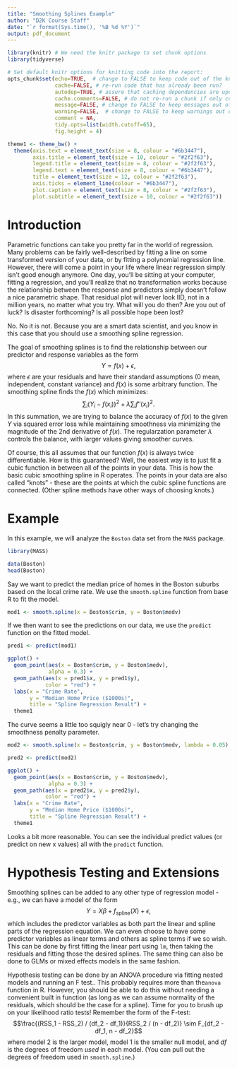 ```yaml
---
title: "Smoothing Splines Example"
author: "D2K Course Staff"
date: "`r format(Sys.time(), '%B %d %Y')`"
output: pdf_document
---
```


```r
library(knitr) # We need the knitr package to set chunk options
library(tidyverse)

# Set default knitr options for knitting code into the report:
opts_chunk$set(echo=TRUE,  # change to FALSE to keep code out of the knitted document
               cache=FALSE, # re-run code that has already been run?
               autodep=TRUE, # assure that caching dependencies are updated correctly
               cache.comments=FALSE, # do not re-run a chunk if only comments are changed
               message=FALSE, # change to FALSE to keep messages out of the knitted document
               warning=FALSE,  # change to FALSE to keep warnings out of the knitted document
               comment = NA,
               tidy.opts=list(width.cutoff=65),
               fig.height = 4)

theme1 <- theme_bw() +
  theme(axis.text = element_text(size = 8, colour = "#6b3447"),
        axis.title = element_text(size = 10, colour = "#2f2f63"),
        legend.title = element_text(size = 8, colour = "#2f2f63"),
        legend.text = element_text(size = 8, colour = "#6b3447"), 
        title = element_text(size = 12, colour = "#2f2f63"), 
        axis.ticks = element_line(colour = "#6b3447"),
        plot.caption = element_text(size = 8, colour = "#2f2f63"),
        plot.subtitle = element_text(size = 10, colour = "#2f2f63"))
```

# Introduction

Parametric functions can take you pretty far in the world of regression. Many problems can be fairly well-described by fitting a line on some transformed version of your data, or by fitting a polynomial regression line. However, there will come a point in your life where linear regression simply isn't good enough anymore. One day, you'll be sitting at your computer, fitting a regression, and you'll realize that no transformation works because the relationship between the response and predictors simply doesn't follow a nice parametric shape. That residual plot will never look IID, not in a million years, no matter what you try. What will you do then? Are you out of luck? Is disaster forthcoming? Is all possible hope been lost?

No. No it is not. Because you are a smart data scientist, and you know in this case that you should use a smoothing spline regression. 

The goal of smoothing splines is to find the relationship between our predictor and response variables as the form $$Y = f(x) + \epsilon, $$ where $\epsilon$ are your residuals and have their standard assumptions (0 mean, independent, constant variance) and $f(x)$ is some arbitrary function. The smoothing spline finds the $f(x)$ which minimizes: $$\sum_i (Y_i - f(x_i))^2 + \lambda \sum_i f''(x_i)^2.$$ In this summation, we are trying to balance the accuracy of $f(x)$ to the given $Y$ via squared error loss while maintaining smoothness via minimizing the magnitude of the 2nd derivative of $f(x)$. The regularzation parameter $\lambda$ controls the balance, with larger values giving smoother curves. 

Of course, this all assumes that our function $f(x)$ is always twice differentiable. How is this guaranteed? Well, the easiest way is to just fit a cubic function in between all of the points in your data. This is how the basic cubic smoothing spline in R operates. The points in your data are also called "knots" - these are the points at which the cubic spline functions are connected. (Other spline methods have other ways of choosing knots.)

\newpage

# Example

In this example, we will analyze the `Boston` data set from the `MASS` package. 

```r
library(MASS)

data(Boston)
head(Boston)
```

Say we want to predict the median price of homes in the Boston suburbs based on the local crime rate. We use the `smooth.spline` function from base R to fit the model.

```r
mod1 <- smooth.spline(x = Boston$crim, y = Boston$medv)
```

If we then want to see the predictions on our data, we use the `predict` function on the fitted model.

```r
pred1 <- predict(mod1)

ggplot() +
  geom_point(aes(x = Boston$crim, y = Boston$medv),
             alpha = 0.3) +
  geom_path(aes(x = pred1$x, y = pred1$y),
            color = "red") +
  labs(x = "Crime Rate",
       y = "Median Home Price ($1000s)",
       title = "Spline Regression Result") +
  theme1
```

The curve seems a little too squigly near 0 - let's try changing the smoothness penalty parameter.

```r
mod2 <- smooth.spline(x = Boston$crim, y = Boston$medv, lambda = 0.05)

pred2 <- predict(mod2)

ggplot() +
  geom_point(aes(x = Boston$crim, y = Boston$medv),
             alpha = 0.3) +
  geom_path(aes(x = pred2$x, y = pred2$y),
            color = "red") +
  labs(x = "Crime Rate",
       y = "Median Home Price ($1000s)",
       title = "Spline Regression Result") +
  theme1
```

Looks a bit more reasonable. You can see the individual predict values (or predict on new x values) all with the `predict` function.

\newpage

# Hypothesis Testing and Extensions

Smoothing splines can be added to any other type of regression model - e.g., we can have a model of the form $$Y = X\beta + f_{\text{spline}}(X) + \epsilon, $$ which includes the predictor variables as both part the linear and spline parts of the regression equation. We can even choose to have some predictor variables as linear terms and others as spline terms if we so wish. This can be done by first fitting the linear part using `lm`, then taking the residuals and fitting those the desired splines. The same thing can also be done to GLMs or mixed effects models in the same fashion.

Hypothesis testing can be done by an ANOVA procedure via fitting nested models and running an F test.. This probably requires more than the`anova` function in R. However, you should be able to do this without needing a convenient built in function (as long as we can assume normality of the residuals, which should be the case for a spline). Time for you to brush up on your likelihood ratio tests! Remember the form of the F-test: $$\frac{(RSS_1 - RSS_2) / (df_2 - df_1)}{RSS_2 / (n - df_2)} \sim F_{df_2 - df_1, n - df_2}$$ where model 2 is the larger model, model 1 is the smaller null model, and $df$ is the degrees of freedom *used* in each model. (You can pull out the degrees of freedom used in `smooth.spline`.)



